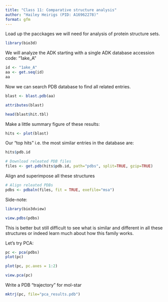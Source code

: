```yaml
---
title: "Class 11: Comparative structure analysis"
author: "Hailey Heirigs (PID: A16962278)"
format: gfm
---
```


Load up the pacckages we will need for analysis of protein structure sets. 

```r
library(bio3d)
```

We will analyze the ADK starting with a single ADK database accession code: "1ake_A"

```r
id <- "1ake_A"
aa <- get.seq(id)
aa
```
Now we can search PDB database to find all related entries. 

```r
blast <- blast.pdb(aa)
```

```r
attributes(blast)
```
```r
head(blast$hit.tbl)
```

Make a little summary figure of these results: 

```r
hits <- plot(blast)
```

Our "top hits" i.e. the most similar entries in the database are: 

```r
hits$pdb.id
```

```r
# Download releated PDB files
files <- get.pdb(hits$pdb.id, path="pdbs", split=TRUE, gzip=TRUE)
```

Align and superimpose all these structures 

```r
# Align releated PDBs
pdbs <- pdbaln(files, fit = TRUE, exefile="msa")
```

Side-note: 
```r
library(bio3dview)

view.pdbs(pdbs)
```

This is better but still difficult to see what is similar and different in all these structures or indeed learn much about how this family works. 

Let's try PCA: 

```r
pc <- pca(pdbs)
plot(pc)
```


```r
plot(pc, pc.axes = 1:2)
```

```r
view.pca(pc)
```
Write a PDB "trajectory" for mol-star

```r
mktrj(pc, file="pca_results.pdb")
```


